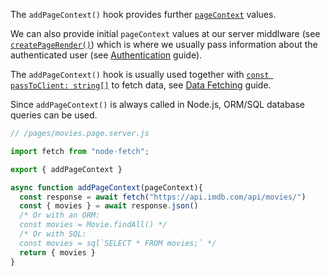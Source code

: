 The `addPageContext()` hook provides further [`pageContext`](/pageContext) values.

We can also provide initial `pageContext` values at our server middlware (see [`createPageRender()`](/createPageRender))
which is where we usually pass information about the authenticated user
(see [Authentication](/auth) guide).

The `addPageContext()` hook is usually used together with [`const passToClient: string[]`](/passToClient) to fetch data, see [Data Fetching](/data-fetching) guide.

Since `addPageContext()` is always called in Node.js, ORM/SQL database queries can be used.

```js
// /pages/movies.page.server.js

import fetch from "node-fetch";

export { addPageContext }

async function addPageContext(pageContext){
  const response = await fetch("https://api.imdb.com/api/movies/")
  const { movies } = await response.json()
  /* Or with an ORM:
  const movies = Movie.findAll() */
  /* Or with SQL:
  const movies = sql`SELECT * FROM movies;` */
  return { movies }
}
```
